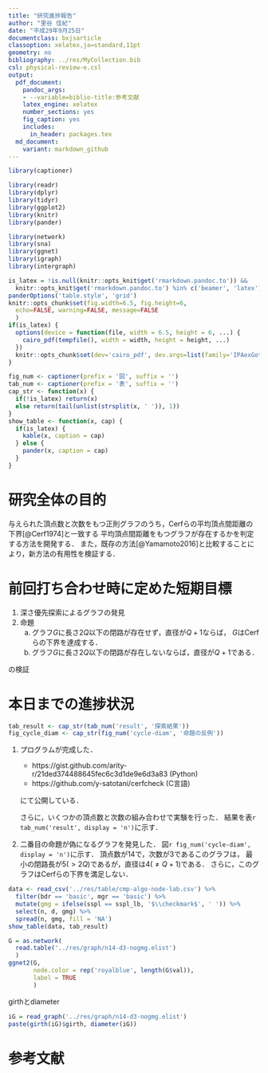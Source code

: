 ```yaml
---
title: "研究進捗報告"
author: "里谷 佳紀"
date: "平成29年9月25日"
documentclass: bxjsarticle
classoption: xelatex,ja=standard,11pt
geometry: no
bibliography: ../res/MyCollection.bib
csl: physical-review-e.csl
output:
  pdf_document:
    pandoc_args:
    - --variable=biblio-title:参考文献
    latex_engine: xelatex
    number_sections: yes
    fig_caption: yes
    includes:
      in_header: packages.tex
  md_document:
    variant: markdown_github
---
```


```r
library(captioner)

library(readr)
library(dplyr)
library(tidyr)
library(ggplot2)
library(knitr)
library(pander)

library(network)
library(sna)
library(ggnet)
library(igraph)
library(intergraph)

is_latex = !is.null(knitr::opts_knit$get('rmarkdown.pandoc.to')) &&
  knitr::opts_knit$get('rmarkdown.pandoc.to') %in% c('beamer', 'latex')
panderOptions('table.style', 'grid')
knitr::opts_chunk$set(fig.width=6.5, fig.height=6,
  echo=FALSE, warning=FALSE, message=FALSE
  )
if(is_latex) {
  options(device = function(file, width = 6.5, height = 6, ...) {
    cairo_pdf(tempfile(), width = width, height = height, ...)
  })
  knitr::opts_chunk$set(dev='cairo_pdf', dev.args=list(family='IPAexGothic'))
}

fig_num <- captioner(prefix = '図', suffix = '')
tab_num <- captioner(prefix = '表', suffix = '')
cap_str <- function(x) {
  if(!is_latex) return(x)
  else return(tail(unlist(strsplit(x, ' ')), 1))
}
show_table <- function(x, cap) {
  if(is_latex) {
    kable(x, caption = cap)
  } else {
    pander(x, caption = cap)
  }
}
```

# 研究全体の目的
与えられた頂点数と次数をもつ正則グラフのうち，Cerfらの平均頂点間距離の下界[@Cerf1974]と一致する
平均頂点間距離をもつグラフが存在するかを判定する方法を開発する．
また，既存の方法[@Yamamoto2016]と比較することにより，新方法の有用性を検証する．

# 前回打ち合わせ時に定めた短期目標
1. 深さ優先探索によるグラフの発見
2. 命題
    a. グラフ$G$に長さ$2Q$以下の閉路が存在せず，直径が$Q+1$ならば，
    $G$はCerfらの下界を達成する．
    b. グラフ$G$に長さ$2Q$以下の閉路が存在しないならば，直径が$Q+1$である．

の検証

# 本日までの進捗状況
```r
tab_result <- cap_str(tab_num('result', '探索結果'))
fig_cycle_diam <- cap_str(fig_num('cycle-diam', '命題の反例'))
```
1. プログラムが完成した．
    + https://gist.github.com/arity-r/21ded374488645fec6c3d1de9e6d3a83 (Python)
    + https://github.com/y-satotani/cerfcheck (C言語)

    にて公開している．

    さらに，いくつかの頂点数と次数の組み合わせで実験を行った．
    結果を表`r tab_num('result', display = 'n')`に示す．

2. 二番目の命題が偽になるグラフを発見した．
  図`r fig_num('cycle-diam', display = 'n')`に示す．
  頂点数が14で，次数が3であるこのグラフは，
  最小の閉路長が5($>2Q$)であるが，直径は4($\neq Q+1$)である．
  さらに，このグラフはCerfらの下界を満足しない．

```r
data <- read_csv('../res/table/cmp-algo-node-lab.csv') %>%
  filter(bdr == 'basic', mgr == 'basic') %>%
  mutate(gmg = ifelse(sspl == sspl_lb, '$\\checkmark$', ' ')) %>%
  select(n, d, gmg) %>%
  spread(n, gmg, fill = 'NA')
show_table(data, tab_result)
```

```r
G = as.network(
  read.table('../res/graph/n14-d3-nogmg.elist')
  )
ggnet2(G,
       node.color = rep('royalblue', length(G$val)),
       label = TRUE
       )
```

girthとdiameter
```r
iG = read_graph('../res/graph/n14-d3-nogmg.elist')
paste(girth(iG)$girth, diameter(iG))
```

# 参考文献

